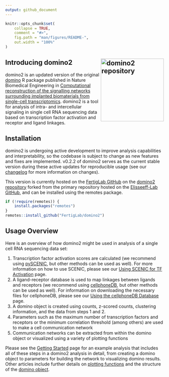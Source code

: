 ```yaml
---
output: github_document
---
```


<!-- index.md is generated from index.Rmd. Please edit that file -->

```r
knitr::opts_chunk$set(
    collapse = TRUE,
    comment = "#>",
    fig.path = "man/figures/README-",
    out.width = "100%"
)
```

## Introducing domino2 <a href="https://fertiglab.github.io/domino2/"><img src="man/figures/logo.svg" align="right" height="200" style="float:right; height:200px;" alt="domino2 repository" /></a>

domino2 is an updated version of the original [domino](https://github.com/Elisseeff-Lab/domino) R package published in Nature Biomedical Engineering in [Computational reconstruction of the signalling networks surrounding implanted biomaterials from single-cell transcriptomics](https://doi.org/10.1038/s41551-021-00770-5). domino2 is a tool for analysis of intra- and intercellular signaling in single cell RNA sequencing data based on transcription factor activation and receptor and ligand linkages.

## Installation

domino2 is undergoing active development to improve analysis capabilities and interpretability, so the codebase is subject to change as new features and fixes are implemented. v0.2.2 of domino2 serves as the current stable version during these active updates for reproducible usage (see our [changelog](news/index.html) for more information on changes).

This version is currently hosted on the [FertigLab GitHub](https://github.com/FertigLab) on the [domino2 repository](https://github.com/FertigLab/domino2) forked from the primary repository hosted on the [Elisseeff-Lab GitHub](https://github.com/Elisseeff-Lab/domino), and can be installed using the remotes package.

```r
if (!require(remotes)) {
    install.packages("remotes")
}
remotes::install_github("FertigLab/domino2")
```

## Usage Overview

Here is an overview of how domino2 might be used in analysis of a single cell RNA sequencing data set:

1. Transcription factor activation scores are calculated (we recommend using [pySCENIC](https://pyscenic.readthedocs.io/en/latest/), but other methods can be used as well). For more information on how to use SCENIC, please see our [Using SCENIC for TF Activation](vignette("articles/scenic_vignette")) page.
2. A ligand-receptor database is used to map linkages between ligands and receptors (we recommend using [cellphoneDB](https://www.cellphonedb.org/), but other methods can be used as well). For information on downloading the necessary files for cellphoneDB, please see our [Using the cellphoneDB Database](vignette("articles/cellphonedb_vignette")) page.
3. A domino object is created using counts, z-scored counts, clustering information, and the data from steps 1 and 2.
4. Parameters such as the maximum number of transcription factors and receptors or the minimum correlation threshold (among others) are used to make a cell communication network
5. Communication networks can be extracted from within the domino object or visualized using a variety of plotting functions

Please see the [Getting Started](vignette("domino2")) page for an example analysis that includes all of these steps in a domino2 analysis in detail, from creating a domino object to parameters for building the network to visualizing domino results. Other articles include further details on [plotting functions](vignette("plotting_vignette")) and the structure of the [domino object](vignette("domino_object_vignette")).
